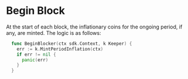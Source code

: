 
# Begin Block

At the start of each block, the inflationary coins for the ongoing period, if any, are minted. The logic is as follows:

```go
  func BeginBlocker(ctx sdk.Context, k Keeper) {
    err := k.MintPeriodInflation(ctx)
    if err != nil {
      panic(err)
    }
  }
```


>
